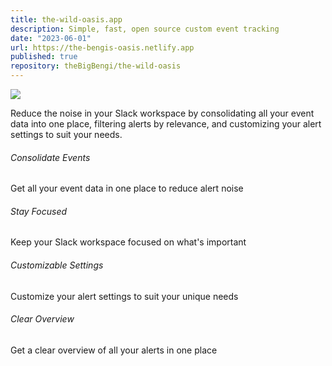 ```yaml
---
title: the-wild-oasis.app
description: Simple, fast, open source custom event tracking
date: "2023-06-01"
url: https://the-bengis-oasis.netlify.app
published: true
repository: theBigBengi/the-wild-oasis
---
```


[![](/the-wild-oasis.png)](https://the-bengis-oasis.netlify.app)

Reduce the noise in your Slack workspace by consolidating all your event data into one place, filtering alerts by relevance, and customizing your alert settings to suit your needs.

###### Consolidate Events

Get all your event data in one place to reduce alert noise

###### Stay Focused

Keep your Slack workspace focused on what's important

###### Customizable Settings

Customize your alert settings to suit your unique needs

###### Clear Overview

Get a clear overview of all your alerts in one place
